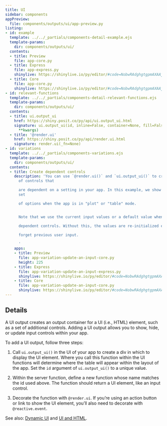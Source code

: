 ```yaml
---
title: UI
sidebar: components
appPreview:
  file: components/outputs/ui/app-preview.py
listing:
- id: example
  template: ../../_partials/components-detail-example.ejs
  template-params:
    dir: components/outputs/ui/
  contents:
  - title: Preview
    file: app-core.py
  - title: Express
    file: app-express.py
    shinylive: https://shinylive.io/py/editor/#code=NobwRAdghgtgpmAXAAjFADugdOgnmAGlQGMB7CAFzkqVQDMAnUmZAZwAsBLCXZTmdKQYVkDagBM4DADoRGzNlx5Y4AD3RjWrPgKEju6AK4UihzrNlmsB4wH1WAd04Vi7ABTSwHUg-sAbTkkZQmRPAGV2HzYAoM8iABUGQzgASgsIWQABMQggrDNkZABiZAAeUtlJOmQzAFE-OHhKNxSUYrKKiELCzmqbCixvX1YYqRbEWW6p5AA3KD9k5ABePggjAZHAsZS+as9N2LBV1fXkOD9WOGQAVknpwrEKQwYuq37-LYYPL1Hgok8AMKRUiXZBQZAQQwwABGUjiyBg3CWAEYiDAoKoUQAGIhzBZwJZ45JpCAhMAUXDoBAoclqChgAC+AF0gA
  - title: Core
    file: app-core.py
    shinylive: https://shinylive.io/py/editor/#code=NobwRAdghgtgpmAXAAjFADugdOgnmAGlQGMB7CAFzkqVQDMAnUmZAZwAsBLCXZTmdKQYVkAQUxEGcKMQqcAbnEnUAJnAZEArpwA6EPRnQB9bcgC8ybTigBzOEboAbbSoAUe5J8ucs3dJoojVgB3TgpidncwDlJgoMdONQYdQmQUgGV2WLYEpJSiABUGTTgASgIPLytSAP9A7SjtAFFHOHhKFPLPAGJkAB4+vVK9EYg1OjZ1RQZXPwCiGoo6olY4VlZOclLESs8AASkx9SxTZF6B3eQD6VkFOCw4RUpZiDqsGLjWXPVSnv7BiBeZDjbwtNrUCiubZ-C6AoFeTgTOYUd5ZT7fGbbS7wrzyKDOODmPivALvDFQvgTFJfRLqFLE4l1ZBwRyrZAAVmxOOQUgomgYgKsyPitJmXO5XmpGPyaTAAGEsqQ2VBkBBNDAAEZ01IwbhmACMRBgUAAHgaAAxEPEEszWkri+HDfTOwxE8ToVyGEycFZTH56VJgCi4dAIFBBuAmihgAC+AF0gA
- id: relevant-functions
  template: ../../_partials/components-detail-relevant-functions.ejs
  template-params:
    dir: components/outputs/ui/
  contents:
  - title: ui.output_ui
    href: https://shiny.posit.co/py/api/ui.output_ui.html
    signature: ui.output_ui(id, inline=False, container=None, fill=False, fillable=False,
      **kwargs)
  - title: '@render.ui'
    href: https://shiny.posit.co/py/api/render.ui.html
    signature: render.ui(_fn=None)
- id: variations
  template: ../../_partials/components-variations.ejs
  template-params:
    dir: components/outputs/ui/
  contents:
  - title: Create dependent controls
    description: 'You can use `@render.ui()` and `ui.output_ui()` to create a set
      of controls that

      are dependent on a setting in your app. In this example, we show a different
      set

      of options when the app is in "plot" or "table" mode.


      Note that we use the current input values or a default value when creating the

      dependent controls. Without this, the values are re-initialized every time and

      forget previous user input.

      '
    apps:
    - title: Preview
      file: app-variation-update-an-input-core.py
      height: 225
    - title: Express
      file: app-variation-update-an-input-express.py
      shinylive: https://shinylive.io/py/editor/#code=NobwRAdghgtgpmAXAAjFADugdOgnmAGlQGMB7CAFzkqVQDMAnUmZAZwAsBLCXZTmdKQYVkDagBM4DADoRGzNlx5Y4AD3RjWrPgKEju6AK4UihzrNkB3ThXbIzWADZRcpYwH0yjwzAisAFACUiLLIYfacWAYeDFDinKTuAEbGFOQB0mAwpJKZRJkAIpys6M682bmEyMCZACpQSY5weciZAAqOpBSZALpErHBNxFTiALx1DU2ZgRYQ4cgAAmIQkgxYZqHhknTIFXCe5BRMjgHBm-NhnDvRFFh7Qcijo61g9Y3NSOcX80yW2s83LC-U58HaZYGZPhzG7IQYDZAARgADF9vmEvP8oUZbhiHlcXhjIdwscZYSc4MgACyotFiCiGBhzBz1ADmABlihR-DS0eEHDd3KxHJxVtywBCqpkAEqkP4hKoANyg3jgo2BRBg3FGCI1UFU2qRgQIPN5ESiEGxguFosyhMlYAAwqRvL5WPKiEqVaMMRqtTrdnqDUaTfMZnM0XC4CFw6bkOw4JwWewRACLcYsPHE8m8WCwJmk90wFCSSJI8gAKxIlEx03WcS2R4lrB12w5l4t9hE6Fp0vkitVkPhOkMpmRVkc1hcwfffk9q0iqRi-PJlqZAASCYL7uQnsMquXJl2fqruv1yKrwZrsbCs8tQoXDDFHdXYAA6iLbNvd6qO76IAakVPADDWNK80TDKowAoXB0AQFAoLUCgwAAXx6IA
    - title: Core
      file: app-variation-update-an-input-core.py
      shinylive: https://shinylive.io/py/editor/#code=NobwRAdghgtgpmAXAAjFADugdOgnmAGlQGMB7CAFzkqVQDMAnUmZAZwAsBLCXZTmdKQYVkAQUxEG1ACZwGRAK6cAOhFUZ0AfSXIAvMiU4oAczia6AGyXSAFKuQODnLBai5SCiprJWYEVnYQjsFOWNzonpoMUNKcpJoARp4U5AH2IRnKYDCksllEWQAinKzorrw5eYTIwFkAKlAJFnD5yFkAChakFFkAukSscM3EVNK69Y3NWekZAJQEMyGGHhQRXkp22blmZJRMFqxZ84uzqqdqF7J0bHIAbnI24Z5EK2sDcKyscRCziIsAAlIILIGFglIsrshKjtyBR9gFfotgpxrk8KFhoTZZnp9BMmi0kEiMsgmAB3Vh6PgQNZYMkIvjXLJ0rJUqlrZBDQbIACMAAYiRkfBT9GisEKsQy2mAhSzuGzPByDnBkAAWAUhKQUBQMIKGBrGAAyJQogWJZtCaM0rAsnBBm2Z1SyACVSOS-tVblArHBdHSiDBuLpuf6oAAPIO845Bc0ZQyW622h5ZGWOsAAYVIvn87qInu9uiF-sDwahYYjUZjDnOZs5cD+0Zj7DgnGM7BEIupniwTZbbYlKKlPdbPTArLRiq5AFZefyG+bSbaKOxKaKF9Il-3GWA10vZUFx7XkNPZ5WSXAtTrQvqjawTeqzXHO14E3askO260sgAJZvDnPIPMFB9d8KCLCAI15ENwz5GcK1PRxHzWK0bVfbdF3YT8wAAdXQ-9AJ9Hd2DAiCoIgyMFjnM1zlUdRMEpcR0BsDRtE4d4GHuBhzmqMAKFwdAEBQHi4FDCgwAAX16IA
---
```


:::{#example}
:::

:::{#relevant-functions}
:::

## Details

A UI output creates an output container for a UI (i.e., HTML) element, such as a set of additional controls. Adding a UI output allows you to show, hide, or update input controls within your app.

To add a UI output, follow three steps:

  1. Call `ui.output_ui()` in the UI of your app to create a div in which to display the UI element. Where you call this function within the UI functions will determine where the table will appear within the layout of the app. Set the `id` argument of `ui.output_ui()` to a unique value.

  2. Within the server function, define a new function whose name matches the id used above. The function should return a UI element, like an input control.

  3. Decorate the function with `@render.ui`. If you're using an action button or link to show the UI element, you'll also need to decorate with `@reactive.event`.

See also: [Dynamic UI](https://shiny.posit.co/py/docs/ui-dynamic.html) and [UI and HTML](https://shiny.posit.co/py/docs/ui-html.html).

:::{#variations}
:::
